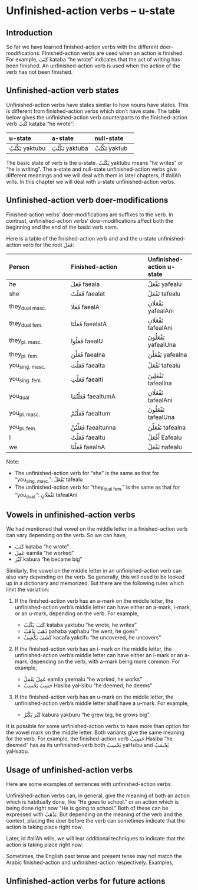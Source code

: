 # Unfinished-action verbs -- u-state

## Introduction

So far we have learned finished-action verbs with the different doer-modifications. Finished-action verbs are used when an action is finished. For example, [كَتَبَ]{.ar} [kataba]{.trn} "he wrote" indicates that the act of writing has been finished. An unfinished-action verb is used when the action of the verb has not been finished. 

## Unfinished-action verb states

Unfinished-action verbs have states similar to how nouns have states. This is different from finished-action verbs which don't have state. The table below gives the unfinished-action verb counterparts to the finished-action verb [كَتَبَ]{.ar} [kataba]{.trn} "he wrote":

|u-state|a-state|null-state|
|:----|:----|:----|
|[يَكْتُبُ]{.ar} [yaktubu]{.trn}|[يَكْتُبَ]{.ar} [yaktuba]{.trn}|[يَكْتُبْ]{.ar} [yaktub]{.trn}|

The basic state of verb is the u-state. [يَكْتُبُ]{.ar} [yaktubu]{.trn} means "he writes" or "he is writing". The a-state and null-state unfinished-action verbs give different meanings and we will deal with them in later chapters, if [#allAh]{.trn2} wills. In this chapter we will deal with u-state unfinished-action verbs.

## Unfinished-action verb doer-modifications

Finished-action verbs' doer-modifications are suffixes to the verb. In contrast, unfinished-action verbs' doer-modifications affect both the beginning and the end of the basic verb stem. 

Here is a table of the finished-action verb and and the u-state unfinished-action verb for the root [فَعَلَ]{.arroot}:

|Person|Finished-action|Unfinished-action u-state|
|:---|:----|:--|
| he                |[فَعَلَ]{.ar}    [faeala]{.trn}     |[يَفْعَلُ]{.ar}   [yafealu]{.trn} |
| she               |[فَعَلَتْ]{.ar}   [faealat]{.trn}    |[تَفْعَلُ]{.ar}   [tafealu]{.trn} |
| they~dual\ masc.~ |[فَعَلَا]{.ar}   [faealA]{.trn}     |[يَفْعَلَانِ]{.ar} [yafealAni]{.trn} |
| they~dual\ fem.~  |[فَعَلَتَا]{.ar}  [faealatA]{.trn}   |[تَفْعَلَانِ]{.ar} [tafealAni]{.trn} |
| they~pl.\ masc.~  |[فَعَلُوا]{.ar}  [faealU]{.trn}     |[يَفْعَلُونَ]{.ar} [yafealUna]{.trn} |
| they~pl.\ fem.~   |[فَعَلْنَ]{.ar}   [faealna]{.trn}    |[يَفْعَلْنَ]{.ar}  [yafealna]{.trn} |
| you~sing.\ masc.~ |[فَعَلْتَ]{.ar}   [faealta]{.trn}    |[تَفْعَلُ]{.ar}   [tafealu]{.trn} |
| you~sing.\ fem.~  |[فَعَلْتِ]{.ar}   [faealti]{.trn}    |[تَفْعَلِينَ]{.ar} [tafealIna]{.trn} |
| you~dual~         |[فَعَلْتُمَا]{.ar} [faealtumA]{.trn}  |[تَفْعَلَانِ]{.ar} [tafealAni]{.trn} |
| you~pl.\ masc.~   |[فَعَلْتُمْ]{.ar}  [faealtum]{.trn}   |[تَفْعَلُونَ]{.ar} [tafealUna]{.trn} |
| you~pl.\ fem.~    |[فَعَلْتُنَّ]{.ar}  [faealtunna]{.trn} |[تَفْعَلْنَ]{.ar} [tafealna]{.trn} |
| I                 |[فَعَلْتُ]{.ar}   [faealtu]{.trn}    |[أَفْعَلُ]{.ar}   [Eafealu]{.trn} |
| we                |[فَعَلْنَا]{.ar}  [faealnA]{.trn}    |[نَفْعَلُ]{.ar}   [nafealu]{.trn} |

Note:

+ The unfinished-action verb for "she" is the same as that for "you~sing.\ masc.~": [تَفْعَلُ]{.ar} [tafealu]{.trn}
+ The unfinished-action verb for "they~dual\ fem.~" is the same as that for "you~dual.~": [تَفْعَلَانِ]{.ar} [tafealAni]{.trn} 

## Vowels in unfinished-action verbs

We had mentioned that vowel on the middle letter in a finished-action verb can vary depending on the verb. So we can have,

+ [كَتَبَ]{.ar} [kataba]{.trn} "he wrote"
+ [عَمِلَ]{.ar} [eamila]{.trn} "he worked"
+ [كَبُرَ]{.ar} [kabura]{.trn} "he became big"

Similarly, the vowel on the middle letter in an unfinished-action verb can also vary depending on the verb. So generally, this will need to be looked up in a dictionary and memorized. But there are the following rules which limit the variation:

1. If the finished-action verb has an [a]{.trn}-mark on the middle letter, the unfinished-action verb's middle letter can have either an [a]{.trn}-mark, [i]{.trn}-mark, or an [u]{.trn}-mark, depending on the verb. For example,

   + [كَتَبَ يَكْتُبُ]{.ar} [kataba yaktubu]{.trn} "he wrote, he writes"
   + [ذَهَبَ يَذْهَبُ]{.ar} [pahaba yaphabu]{.trn} "he went, he goes"
   + [كَشَفَ يَكْشِفُ]{.ar} [kacafa yakcifu]{.trn} "he uncovered, he uncovers"

2. If the finished-action verb has an [i]{.trn}-mark on the middle letter, the unfinished-action verb's middle letter can have either an [i]{.trn}-mark or an [a]{.trn}-mark, depending on the verb, with [a]{.trn}-mark being more common. For example,

   + [عَمِلَ يَعْمَلُ]{.ar} [eamila yaemalu]{.trn} "he worked, he works"
   + [حَسِبَ يَحْسِبُ]{.ar} [Hasiba yaHsibu]{.trn} "he deemed, he deems" <!--see Lane root Hsb for more examples. Also here: https://www.alukah.net/literature_language/0/136210/%D8%A7%D9%84%D9%85%D8%AC%D8%B1%D8%AF-%D8%A7%D9%84%D8%AB%D9%84%D8%A7%D8%AB%D9%8A/-->

3. If the finished-action verb has an [u]{.trn}-mark on the middle letter, the unfinished-action verb's middle letter shall have a [u]{.trn}-mark. For example,

   + [كَبُرَ يَكْبُرُ]{.ar} [kabura yakburu]{.trn} "he grew big, he grows big"

It is possible for some unfinished-action verbs to have more than option for the vowel mark on the middle letter. Both variants give the same meaning for the verb. For example, the finished-action verb [حَسِبَبُ]{.ar} [Hasiba]{.trn} "he deemed" has as its unfinished-verb both [يَحْسِبُ]{.ar} [yaHsibu]{.trn} and [يَحْسَبُ]{.ar} [yaHsabu]{.trn}.

## Usage of unfinished-action verbs

Here are some examples of sentences with unfinished-action verbs.

Unfinished-action verbs can, in general, give the meaning of both an action which is habitually done, like "He goes to school." or an action which is being done right now "He is going to school." Both of these can be expressed with [يَذْهَبُ ]{.ar}. But depending on the meaning of the verb and the context, placing the doer before the verb can sometimes indicate that the action is taking place right now.

Later, id [#allAh]{.trn2} wills, we will lear additional techniques to indicate that the action is taking place right now.

Sometimes, the English past tense and present tense may not match the Arabic finished-action and unfinished-action respectively. Examples,

## Unfinished-action verbs for future actions

